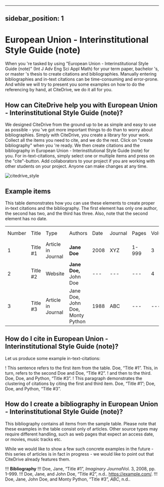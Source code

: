 
---
sidebar_position: 1
---

# European Union - Interinstitutional Style Guide (note)

When you 're tasked by using "European Union - Interinstitutional Style Guide (note)" (Int J Adv Eng Sci Appl Math) for your term paper, bachelor 's, or master 's thesis to create citations and bibliographies.
Manually entering bibliographies and in-text citations can be time-consuming and error-prone. And while we will try to present you some examples on how to do the referencing by hand, at CiteDrive, we do it all for you.

<!---
## About  European Union - Interinstitutional Style Guide (note)

* Title: European Union - Interinstitutional Style Guide (note)
* Short Title (Id): Int J Adv Eng Sci Appl Math)
* Authors: European Union - Interinstitutional Style Guide (note)
* Download: European Union - Interinstitutional Style Guide (note)
 --->

## How can CiteDrive help you with European Union - Interinstitutional Style Guide (note)?

We designed CiteDrive from the ground up to be as simple and easy to use as possible - you 've got more important things to do than to worry about bibliographies. Simply with CiteDrive, you create a library for your work. Collect all the items you need to cite, and we do the rest. Click on "create bibliography" when you 're ready. We then create citations and the bibliography in European Union - Interinstitutional Style Guide (note) for you. For in-text-citations, simply select one or multiple items and press on the "cite"-button. Add collaborators to your project if you are working with other students on your project. Anyone can make changes at any time.


![citedrive_style](images/european-union--interinstitutional-style-guide-note.svg "Choose European Union - Interinstitutional Style Guide (note) in the CiteDrive App")


## Example items

This table demonstrates how you can use these elements to create proper in-text citations and the bibliography. The first element has only one author, the second has two, and the third has three. Also, note that the second element has no date.


<table>
  <tr>
   <td>Number
   </td>
   <td>Title
   </td>
   <td>Type
   </td>
   <td>Authors
   </td>
   <td>Date
   </td>
   <td>Journal
   </td>
   <td>Pages
   </td>
   <td>Volume
   </td>
   <td>Issue
   </td>
   <td>Access Date
   </td>
  </tr>
  <tr>
   <td>1
   </td>
   <td>Title #1
   </td>
   <td>Article in Journal
   </td>
   <td><strong>Jane Doe</strong>
   </td>
   <td>2008
   </td>
   <td>XYZ
   </td>
   <td>1-999
   </td>
   <td>3
   </td>
   <td>2
   </td>
   <td>--
   </td>
  </tr>
  <tr>
   <td>
2
   </td>
   <td>Title #2
   </td>
   <td>Website
   </td>
   <td><strong>Jane Doe, </strong>John Doe
   </td>
   <td>---
   </td>
   <td>---
   </td>
   <td>---
   </td>
   <td>4
   </td>
   <td>---
   </td>
   <td>2020-05-01
   </td>
  </tr>
  <tr>
   <td>3
   </td>
   <td>Title #3
   </td>
   <td>Article in Journal
   </td>
   <td>Jane Doe, John Doe, Monty Python
   </td>
   <td>1988
   </td>
   <td>ABC
   </td>
   <td>---
   </td>
   <td>---
   </td>
   <td>16
   </td>
   <td>---
   </td>
  </tr>
</table>



## How do I cite in  European Union - Interinstitutional Style Guide (note)?

Let us produce some example in-text-citations:

! This sentence refers to the first item from the table. Doe, “Title #1”. This, in turn, refers to the second Doe and Doe, “Title #2”.
! and then to the third.  Doe, Doe, and Python, “Title #3”.
! This paragraph demonstrates the clustering of citations by citing the first and third item. Doe, “Title #1”; Doe, Doe, and Python, “Title #3”.



## How do I create a bibliography in European Union - Interinstitutional Style Guide (note)?

This bibliography contains all items from the sample table. Please note that these examples in the table consist only of articles. Other source types may require different handling, such as web pages that expect an access date, or movies, music tracks etc.

While we would like to show a few such concrete examples in the future - this series of articles is in fact in progress - we would like to point out that CiteDrive already features them.


!!! **Bibliography**
!!! Doe, Jane, “Title #1”, <i>Imaginary Journal</i>Vol. 3, 2008, pp. 1–999.
!!! Doe, Jane, and John  Doe, “Title #2”, n.d.. https://example.com/.
!!! Doe, Jane, John Doe, and Monty Python, “Title #3”, <i>ABC</i>, n.d..


```
        